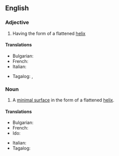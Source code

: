 ==English==

===Adjective===
{{en-adj}}

# Having the form of a flattened [[helix]]

====Translations====
{{trans-top|having the form of a flattened helix}}
* Bulgarian: {{t+|bg|спирален}}
* French: {{t+|fr|hélicoïdal}}
* Italian: {{t|it|elicoidale}}
{{trans-mid}}
* Tagalog: {{t|tl|malapilipitin}}, {{t|tl|malapilipit}}
{{trans-bottom}}

===Noun===
{{wikipedia}}
{{en-noun}}

# {{lb|en|mathematics}} A [[minimal surface]] in the form of a flattened [[helix]].

====Translations====
{{trans-top|minimal surface in form of flattened helix}}
* Bulgarian: {{t|bg|винтова повърхност|f}}
* French: {{t+|fr|hélicoïde|f}}
* Ido: {{t+|io|helicoido}}
{{trans-mid}}
* Italian: {{t+|it|elicoide|m}}
* Tagalog: {{t|tl|malapilipit}}
{{trans-bottom}}